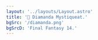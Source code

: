 ```yaml
---
layout: '../layouts/Layout.astro'
title: '🌱 Diamanda Mystiqueat.'
bgSrc: '/diamanda.png'
bgSrcD: 'Final Fantasy 14.'
---
```



<meta property='og:type' content='website' />
<meta property='og:title' content='🌱 Diamanda Mystiqueat.' />
<meta property='og:description' content='My FF14 Character.' />
<meta property='og:image' content='/diamanda.png' />

<meta property='twitter:card' content='summary_large_image' />
<meta property='twitter:title' content='🌱 Diamanda Mystiqueat.' />
<meta property='twitter:description' content='My FF14 Character.' />
<meta property='twitter:image' content='/diamanda.png' />

<Title
  title='🌱 Diamanda Mystiqueat.'
  subtitle='She/Her.'
  imageAlt='Diamanda'
  image='/diamandapfp.png'
/>

- 🌱 Started to play 25th June 2023.
- 👋 Launch the game every 38648302 years. (almost)
- 🧙 White mage as my main job.
- 🐟 Fishing was my destiny.
- 📸 Gposing is my true destiny.

<br />

- 👀 On Chrystal > Malboro.
- 🍍 Eat pineapple's pizza.
- 🩷 Loves RPing sometimes.
- 🤖 I'm an NPC.

<br />

<Links>
  <Link
    color='#b69bc9'
    text="My character's profile"
    href='https://na.finalfantasyxiv.com/lodestone/character/48341270'
    newTab={true}
  />
  <Link
    color='#d4d4d4'
    text='My free company'
    href='https://na.finalfantasyxiv.com/lodestone/freecompany/9233927348481549851/'
    newTab={true}
  />
</Links>
